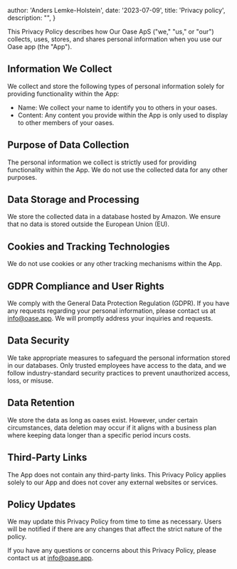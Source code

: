 
  author: 'Anders Lemke-Holstein',
  date: '2023-07-09',
  title: 'Privacy policy',
  description:
    "",
}


This Privacy Policy describes how Our Oase ApS ("we," "us," or "our") collects, uses, stores, and shares personal information when you use our Oase app (the "App").

## Information We Collect

We collect and store the following types of personal information solely for providing functionality within the App:
- Name: We collect your name to identify you to others in your oases.
- Content: Any content you provide within the App is only used to display to other members of your oases.

## Purpose of Data Collection
The personal information we collect is strictly used for providing functionality within the App. We do not use the collected data for any other purposes.

## Data Storage and Processing
We store the collected data in a database hosted by Amazon. We ensure that no data is stored outside the European Union (EU).

## Cookies and Tracking Technologies
We do not use cookies or any other tracking mechanisms within the App.

## GDPR Compliance and User Rights
We comply with the General Data Protection Regulation (GDPR). If you have any requests regarding your personal information, please contact us at info@oase.app. We will promptly address your inquiries and requests.

## Data Security
We take appropriate measures to safeguard the personal information stored in our databases. Only trusted employees have access to the data, and we follow industry-standard security practices to prevent unauthorized access, loss, or misuse.

## Data Retention
We store the data as long as oases exist. However, under certain circumstances, data deletion may occur if it aligns with a business plan where keeping data longer than a specific period incurs costs.

## Third-Party Links
The App does not contain any third-party links. This Privacy Policy applies solely to our App and does not cover any external websites or services.

## Policy Updates
We may update this Privacy Policy from time to time as necessary. Users will be notified if there are any changes that affect the strict nature of the policy.

If you have any questions or concerns about this Privacy Policy, please contact us at info@oase.app.


